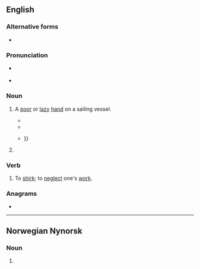 {{also|søger}}
==English==

===Alternative forms===
* {{alter|en|sojer}}

===Pronunciation===
* {{a|RP}} {{IPA|en|/ˈsəʊd͡ʒə/}}
* {{a|GA}} {{IPA|en|/ˈsoʊd͡ʒɚ/}}

===Noun===
{{en-noun}}

# {{lb|en|dated}} A [[poor]] or [[lazy]] [[hand]] on a sailing vessel.
#* {{quote-book|en|1834|[[w:Richard Henry Dana, Jr.|Richard Henry Dana]]|Two Years Before the Mast
|passage=The captain called him a "'''soger'''," and promised to "ride him down as he would the main tack;" and when officers are once determined to "ride a man down," it is a gone case with him.}}
#* {{quote-book|en|a. 1900|chapter=Hanging Johnny|title=Windjammers: Songs of the Great Lakes Sailors|editors=Ivan Walton et al.|url=http://books.google.com/books?id=-zLoMBM7EHwC|page=66|year_published=2002
|passage=I'd hang a lazy '''soger''' / The same as any other.}}
#* {{quote-book|en|1902|Louis Becke|The Jalasco Brig|url=http://books.google.com/books?id=U94NAAAAYAAJ|page=82
|passage=Come aft, you lazy '''soger''', an' see what de captain has to say 'bout dis," cried Worcester, pushing the man, who still grasped his knife, before him {{...}}}}
# {{lb|en|obsolete|or|Scotland}} {{pronunciation spelling of|en|soldier|from=nonstandardly-pronounced}}

===Verb===
{{en-verb}}

# {{lb|en|dated}} To [[shirk]]; to [[neglect]] one's [[work]].

===Anagrams===
* {{anagrams|en|a=egors|Geros|Goers|Grose|Regos|ergos|esrog|goers|gores|gorse|ogres|regos|roges}}

----

==Norwegian Nynorsk==

===Noun===
{{head|nn|noun form|g=f}}

# {{inflection of|nn|soge||indef|p}}